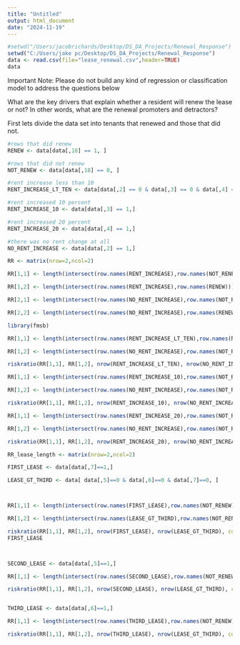 ```yaml
---
title: "Untitled"
output: html_document
date: "2024-11-19"
---
```


```r
#setwd("/Users/jacobrichards/Desktop/DS_DA_Projects/Renewal_Response")
setwd("C:/Users/jake pc/Desktop/DS_DA_Projects/Renewal_Response")
data <- read.csv(file="lease_renewal.csv",header=TRUE)
data
```

Important Note: Please do not build any kind of regression or classification model to address the questions below

What are the key drivers that explain whether a resident will renew the lease or not? In other words, what are the renewal promoters and detractors?

First lets divide the data set into tenants that renewed and those that did not.

```r
#rows that did renew 
RENEW <- data[data[,18] == 1, ]

#rows that did not renew 
NOT_RENEW <- data[data[,18] == 0, ]

#rent increase less than 10 
RENT_INCREASE_LT_TEN <- data[data[,2] == 0 & data[,3] == 0 & data[,4] == 0,]

#rent increased 10 percent 
RENT_INCREASE_10 <- data[data[,3] == 1,]

#rent increased 20 percent 
RENT_INCREASE_20 <- data[data[,4] == 1,]

#there was no rent change at all 
NO_RENT_INCREASE <- data[data[,2] == 1,]

RR <- matrix(nrow=2,ncol=2)

RR[1,1] <- length(intersect(row.names(RENT_INCREASE),row.names(NOT_RENEW)))

RR[1,2] <- length(intersect(row.names(RENT_INCREASE),row.names(RENEW)))

RR[2,1] <- length(intersect(row.names(NO_RENT_INCREASE),row.names(NOT_RENEW)))

RR[2,2] <- length(intersect(row.names(NO_RENT_INCREASE),row.names(RENEW)))
```
















```r
library(fmsb)

RR[1,1] <- length(intersect(row.names(RENT_INCREASE_LT_TEN),row.names(NOT_RENEW)))

RR[1,2] <- length(intersect(row.names(NO_RENT_INCREASE),row.names(NOT_RENEW)))

riskratio(RR[1,1], RR[1,2], nrow(RENT_INCREASE_LT_TEN), nrow(NO_RENT_INCREASE), conf.level=0.95, p.calc.by.independence=TRUE) 
```




















```r
RR[1,1] <- length(intersect(row.names(RENT_INCREASE_10),row.names(NOT_RENEW)))

RR[1,2] <- length(intersect(row.names(NO_RENT_INCREASE),row.names(NOT_RENEW)))

riskratio(RR[1,1], RR[1,2], nrow(RENT_INCREASE_10), nrow(NO_RENT_INCREASE), conf.level=0.95, p.calc.by.independence=TRUE) 
```
















```r
RR[1,1] <- length(intersect(row.names(RENT_INCREASE_20),row.names(NOT_RENEW)))

RR[1,2] <- length(intersect(row.names(NO_RENT_INCREASE),row.names(NOT_RENEW)))

riskratio(RR[1,1], RR[1,2], nrow(RENT_INCREASE_20), nrow(NO_RENT_INCREASE), conf.level=0.95, p.calc.by.independence=TRUE) 
```









```r
RR_lease_length <- matrix(nrow=2,ncol=2)

FIRST_LEASE <- data[data[,7]==1,]

LEASE_GT_THIRD <- data[ data[,5]==0 & data[,6]==0 & data[,7]==0, ]



RR[1,1] <- length(intersect(row.names(FIRST_LEASE),row.names(NOT_RENEW)))

RR[1,2] <- length(intersect(row.names(LEASE_GT_THIRD),row.names(NOT_RENEW)))

riskratio(RR[1,1], RR[1,2], nrow(FIRST_LEASE), nrow(LEASE_GT_THIRD), conf.level=0.95, p.calc.by.independence=TRUE) 
FIRST_LEASE



SECOND_LEASE <- data[data[,5]==1,]

RR[1,1] <- length(intersect(row.names(SECOND_LEASE),row.names(NOT_RENEW)))

riskratio(RR[1,1], RR[1,2], nrow(SECOND_LEASE), nrow(LEASE_GT_THIRD), conf.level=0.95, p.calc.by.independence=TRUE) 


THIRD_LEASE <- data[data[,6]==1,]

RR[1,1] <- length(intersect(row.names(THIRD_LEASE),row.names(NOT_RENEW)))

riskratio(RR[1,1], RR[1,2], nrow(THIRD_LEASE), nrow(LEASE_GT_THIRD), conf.level=0.95, p.calc.by.independence=TRUE) 

```



```r

```
